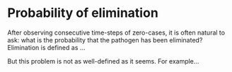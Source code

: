 # Probability of elimination

After observing consecutive time-steps of zero-cases, it is often natural to ask: what is the probability that the pathogen has been eliminated? Elimination is defined as ...

But this problem is not as well-defined as it seems. For example...